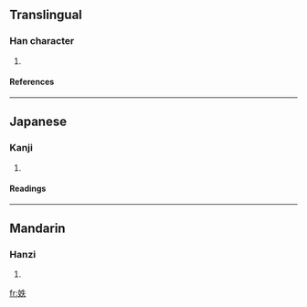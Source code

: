 ==Translingual==
===Han character===
{{Han char|rn=38|rad=女|as=05|sn=8|four=|canj=女竹手人 (VHQO)}}
# {{defn|Han|sort=女05}}
====References====
{{Han ref|kx=0257.250|dkj=06135|dj=0522.200|hdz=21038.010|uh=59B7|ud=22967}}
----
==Japanese==
===Kanji===
{{ja-kanji|grade=|rs=女05}}
# {{defn|Japanese}} 
====Readings====
{{ja-readings|on=[[ちつ]] (chitsu), [[じち]] (jichi), [[いつ]] (itsu), [[いち]] (ichi), [[てつ]] (tetsu)|kun=[[めい]] (mei)}}
----
==Mandarin==
===Hanzi===
{{cmn-hanzi|pin=[[zhí]] (zhi2)|wg=chih<sup>2</sup>}}
# {{defn|Mandarin}}

[[fr:妷]]